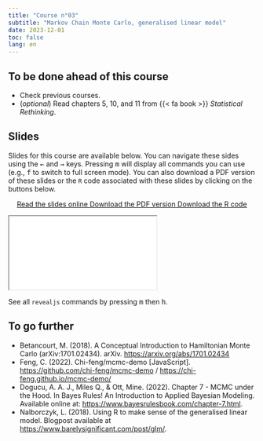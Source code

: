 ```yaml
---
title: "Course n°03"
subtitle: "Markov Chain Monte Carlo, generalised linear model"
date: 2023-12-01
toc: false
lang: en
---
```


## To be done ahead of this course

- Check previous courses.
- (*optional*) Read chapters 5, 10, and 11 from {{< fa book >}} *Statistical Rethinking*.

## Slides

Slides for this course are available below. You can navigate these sides using the <kbd>←</kbd> and <kbd>→</kbd> keys. Pressing <kbd>m</kbd> will display all commands you can use (e.g., <kbd>f</kbd> to switch to full screen mode). You can also download a PDF version of these slides or the `R` code associated with these slides by clicking on the buttons below.

<p class="buttons" style="text-align:center;"><a class="btn btn-danger" target="_blank" href="../slides/html/course03.html"><i class="fa-solid fa-arrow-up-right-from-square"></i> Read the slides online </a> <a class="btn btn-danger" target="_blank" href="../slides/pdf/cours03.pdf" role="button"><i class="fa-solid fa-file-pdf"></i> Download the PDF version </a> <a class="btn btn-danger" target="_blank" href="../slides/code/course03.R"><i class="fa-solid fa-code"></i> Download the R code </a> </p>

<div class="ratio ratio-16x9"> <iframe src="../slides/html/course03.html"></iframe> </div>

::: {.callout-tip}
See all `revealjs` commands by pressing <kbd>m</kbd> then <kbd>h</kbd>.
:::

## To go further

- Betancourt, M. (2018). A Conceptual Introduction to Hamiltonian Monte Carlo (arXiv:1701.02434). arXiv. <https://arxiv.org/abs/1701.02434>
- Feng, C. (2022). Chi-feng/mcmc-demo [JavaScript]. <https://github.com/chi-feng/mcmc-demo> / <https://chi-feng.github.io/mcmc-demo/>
- Dogucu, A. A. J., Miles Q., & Ott, Mine. (2022). Chapter 7 - MCMC under the Hood. In Bayes Rules! An Introduction to Applied Bayesian Modeling. Available online at: <https://www.bayesrulesbook.com/chapter-7.html>.
- Nalborczyk, L. (2018). Using R to make sense of the generalised linear model. Blogpost available at <https://www.barelysignificant.com/post/glm/>.
